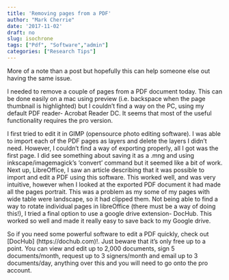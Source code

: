 ```yaml
---
title: 'Removing pages from a PDF'
author: "Mark Cherrie"
date: '2017-11-02'
draft: no
slug: isochrone
tags: ["Pdf", "Software","admin"]
categories: ["Research Tips"]
---
```

More of a note than a post but hopefully this can help someone else out having the same issue. 

I needed to remove a couple of pages from a PDF document today. This can be done easily on a mac using preview (i.e. backspace when the page thumbnail is highlighted) but I couldn't find a way on the PC, using my default PDF reader- Acrobat Reader DC. It seems that most of the useful functionality requires the pro version. 

I first tried to edit it in GIMP (opensource photo editing software). I was able to import each of the PDF pages as layers and delete the layers I didn't need. However, I couldn't find a way of exporting properly, all I got was the first page. I did see something about saving it as a .mng and using inkscape/imagemagick's 'convert' command but it seemed like a bit of work. Next up, LibreOffice, I saw an article describing that it was possible to import and edit a PDF using this software. This worked well, and was very intuitive, however when I looked at the exported PDF document it had made all the pages portrait. This was a problem as my some of my pages with wide table were landscape, so it had clipped them. Not being able to find a way to rotate individual pages in libreOffice (there must be a way of doing this!), I tried a final option to use a google drive extension- DocHub. This worked so well and made it really easy to save back to my Google drive. 

So if you need some powerful software to edit a PDF quickly, check out [DocHub] (https://dochub.com)!. Just beware that it's only free up to a point. You can view and edit up to 2,000 documents, sign 5 documents/month, request up to 3 signers/month and email up to 3 documents/day, anything over this and you will need to go onto the pro account. 
  
  
  
  
  